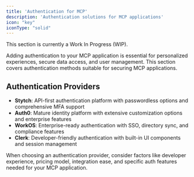 ```yaml
---
title: 'Authentication for MCP'
description: 'Authentication solutions for MCP applications'
icon: "key"
iconType: "solid"
---
```


<Note>This section is currently a Work In Progress (WIP).</Note>

Adding authentication to your MCP application is essential for personalized experiences, secure data access, and user management. This section covers authentication methods suitable for securing MCP applications.



## <Icon icon="star" iconType="solid" /> Authentication Providers

- <Icon icon="fingerprint" iconType="solid" /> **Stytch**: API-first authentication platform with passwordless options and comprehensive MFA support
- <Icon icon="shield-alt" iconType="solid" /> **Auth0**: Mature identity platform with extensive customization options and enterprise features
- <Icon icon="briefcase" iconType="solid" /> **WorkOS**: Enterprise-ready authentication with SSO, directory sync, and compliance features
- <Icon icon="user-check" iconType="solid" /> **Clerk**: Developer-friendly authentication with built-in UI components and session management

When choosing an authentication provider, consider factors like developer experience, pricing model, integration ease, and specific auth features needed for your MCP application. 
